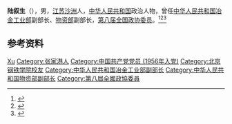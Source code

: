 '''陆叙生'''（{{bd|1931年|11月|2009年|1月31日}}），男，[[江苏|江苏]][[沙洲县|沙洲]]人，[[中华人民共和国|中华人民共和国]]政治人物，曾任[[中华人民共和国冶金工业部|中华人民共和国冶金工业部]]副部长、[[中华人民共和国物资部|物资部]]副部长，[[第八届全国政协委员|第八届全国政协委员]]。<ref>{{Cite book|title=历届全国政协委员人名辞典|author=|publisher=中国国际广播出版社|year=1996|isbn=9787507813746|location=北京|pages=286}}</ref><ref>{{Cite book|title=中华人民共和国职官志|author=何虎生, 李耀东, 向常福主编|publisher=中国社会出版社|year=2003|isbn=9787800883934|location=北京|pages=}}</ref><ref>{{Cite web|title=陆叙生同志逝世|url=http://cpc.people.com.cn/GB/64093/87393/8978920.html|accessdate=2020-12-15|work=人民日报|archiveurl=https://web.archive.org/web/20090322174850/cpc.people.com.cn/GB/64093/87393/8978920.html|archivedate=2009-03-22}}</ref>

== 参考资料 ==
{{reflist}}

{{中国人物小作品}}

{{Authority control}}
{{DEFAULTSORT:Lu陆}}
[[Category:陆姓|Xu]]
[[Category:张家港人|Category:张家港人]]
[[Category:中国共产党党员_(1956年入党)|Category:中国共产党党员 (1956年入党)]]
[[Category:北京钢铁学院校友|Category:北京钢铁学院校友]]
[[Category:中华人民共和国冶金工业部副部长|Category:中华人民共和国冶金工业部副部长]]
[[Category:中华人民共和国物资部副部长|Category:中华人民共和国物资部副部长]]
[[Category:第八屆全國政協委員|Category:第八屆全國政協委員]]